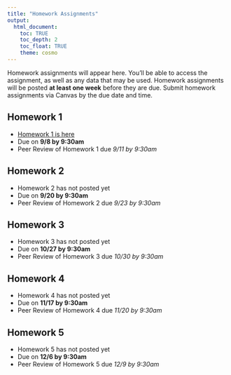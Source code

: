 ```yaml
---
title: "Homework Assignments"
output: 
  html_document:
    toc: TRUE
    toc_depth: 2
    toc_float: TRUE
    theme: cosmo
---
```


Homework assignments will appear here. You'll be able to access the assignment, as well as any data that may be used. Homework assignments will be posted **at least one week** before they are due. Submit homework assignments via Canvas by the due date and time.

## Homework 1
- [Homework 1 is here](homework/homework_1.html)
- Due on **9/8 by 9:30am**
- Peer Review of Homework 1 due *9/11 by 9:30am*

## Homework 2
- Homework 2 has not posted yet
- Due on **9/20 by 9:30am**
- Peer Review of Homework 2 due *9/23 by 9:30am*

## Homework 3
- Homework 3 has not posted yet
- Due on **10/27 by 9:30am**
- Peer Review of Homework 3 due *10/30 by 9:30am*

## Homework 4
- Homework 4 has not posted yet
- Due on **11/17 by 9:30am**
- Peer Review of Homework 4 due *11/20 by 9:30am*

## Homework 5
- Homework 5 has not posted yet
- Due on **12/6 by 9:30am**
- Peer Review of Homework 5 due *12/9 by 9:30am*
